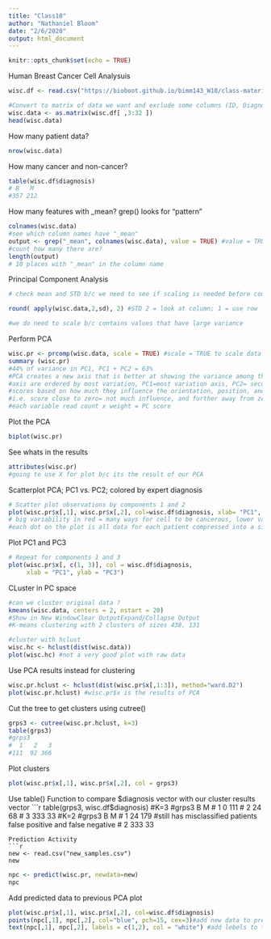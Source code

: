 ```yaml
---
title: "Class10"
author: "Nathaniel Bloom"
date: "2/6/2020"
output: html_document
---
```


```r
knitr::opts_chunk$set(echo = TRUE)
```

Human Breast Cancer Cell Analysuis 

```r
wisc.df <- read.csv("https://bioboot.github.io/bimm143_W18/class-material/WisconsinCancer.csv")

#Convert to matrix of data we want and exclude some columns (ID, Diagnosis, X)
wisc.data <- as.matrix(wisc.df[ ,3:32 ])
head(wisc.data)

```

How many patient data?
```r
nrow(wisc.data)
```
How many cancer and non-cancer?
```r
table(wisc.df$diagnosis)
# B   M 
#357 212 
```

How many features with _mean? grep() looks for "pattern"
```r
colnames(wisc.data)
#see which column names have "_mean"
output <- grep("_mean", colnames(wisc.data), value = TRUE) #value = TRUE tells what names match 
#count how many there are?
length(output)
# 10 places with "_mean" in the column name 
```

Principal Component Analysis 
```r
# check mean and STD b/c we need to see if scaling is needed before continuing 

round( apply(wisc.data,2,sd), 2) #STD 2 = look at column; 1 = use row

#we do need to scale b/c contains values that have large variance 
```
Perform PCA
```r
wisc.pr <- prcomp(wisc.data, scale = TRUE) #scale = TRUE to scale data 
summary (wisc.pr)
#44% of variance in PC1, PC1 + PC2 = 63% 
#PCA creates a new axis that is better at showing the variance among the data points 
#axis are ordered by most variation, PC1=most variation axis, PC2= second most variation 
#scores based on how much they influence the orientation, position, and length of the axis (PCA axis )
#i.e. score close to zero= not much influence, and further away from zero = more influence in each direction 
#each variable read count x weight = PC score 
```
Plot the PCA 
```r
biplot(wisc.pr)
```
See whats in the results 
```r
attributes(wisc.pr)
#going to use X for plot b/c its the result of our PCA
```

Scatterplot PCA;  PC1 vs. PC2; colored by expert diagnosis 
```r
# Scatter plot observations by components 1 and 2
plot(wisc.pr$x[,1], wisc.pr$x[,2], col=wisc.df$diagnosis, xlab= "PC1", ylab= "PC2") #benign=black, malignant=red
# big variability in red = many ways for cell to be cancerous, lower variation in black means not many ways to be healthy 
#each dot on the plot is all data for each patient compressed into a single data point by focusing on what is different between each point 
```
Plot PC1 and PC3 
```r
# Repeat for components 1 and 3
plot(wisc.pr$x[, c(1, 3)], col = wisc.df$diagnosis, 
     xlab = "PC1", ylab = "PC3")
```
CLuster in PC space
```r
#can we cluster original data ?
kmeans(wisc.data, centers = 2, nstart = 20)
#Show in New WindowClear OutputExpand/Collapse Output
#K-means clustering with 2 clusters of sizes 438, 131 
```

```r
#cluster with hclust 
wisc.hc <- hclust(dist(wisc.data))
plot(wisc.hc) #not a very good plot with raw data 
```
Use PCA results instead for clustering 
```r
wisc.pr.hclust <- hclust(dist(wisc.pr$x[,1:3]), method="ward.D2")
plot(wisc.pr.hclust) #wisc.pr$x is the results of PCA
```
Cut the tree to get clusters using cutree()
```r
grps3 <- cutree(wisc.pr.hclust, k=3)
table(grps3)
#grps3
#  1   2   3 
#111  92 366 
```
Plot clusters 
```r
plot(wisc.pr$x[,1], wisc.pr$x[,2], col = grps3)
```
Use table() Function to compare $diagnosis vector with our cluster results vector 
```r
table(grps3, wisc.df$diagnosis)
#K=3
#grps3   B   M
#    1   0 111
#    2  24  68
#    3 333  33
#K=2
#grps3   B   M
#    1  24 179  #still has misclassified patients false positive and false negative
#    2 333  33

```
Prediction Activity 
```r
new <- read.csv("new_samples.csv")
new
```

```r
npc <- predict(wisc.pr, newdata=new)
npc
```
Add predicted data to previous PCA plot 
```r
plot(wisc.pr$x[,1], wisc.pr$x[,2], col=wisc.df$diagnosis)
points(npc[,1], npc[,2], col="blue", pch=15, cex=3)#add new data to previous model
text(npc[,1], npc[,2], labels = c(1,2), col = "white") #add lebels to the patients and shows that patient 2 would need to be prioritized to have further checks 
```


